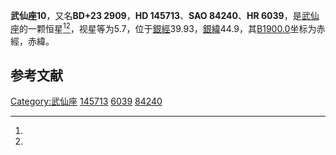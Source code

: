 {{Starbox begin
| name = 武仙座10
}}
{{Starbox observe
| epoch = [[J2000.0|J2000.0]]
| constell = [[武仙座|武仙座]]<ref name=SIMBAD>{{cite web
 | url=http://simbad.u-strasbg.fr/simbad/sim-id?Ident=HR+6039
 | title =Pulsating variable Star
 | publisher=Centre de Données astronomiques de Strasbourg
 | work=SIMBAD
 | accessdate=2012-07-13}}</ref><ref name=DATA>{{cite web
 | url=http://vizier.u-strasbg.fr/viz-bin/VizieR-5?-out.add=.&-source=5050&-corr=PK=HR&-out.max=9999&HR=6039
 | title =VizieR Detailed Page
 | accessdate=2012-07-13}}</ref>
| 星官 = 
| ra = {{RA|16|11|38}}<ref name=SIMBAD /><ref name=DATA />
| dec = {{DEC|+23|29|41}}<ref name=SIMBAD /><ref name=DATA />
| appmag_v = 5.7<ref name=SIMBAD /><ref name=DATA />
}}
{{Starbox character
| class = M4.5IIIa<ref name=SIMBAD /><ref name=DATA />
| b-v = 1.56<ref name=SIMBAD /><ref name=DATA />
| u-b = 1.56<ref name=SIMBAD /><ref name=DATA />
| r-i = 1.81<ref name=SIMBAD /><ref name=DATA />
| variable = 
}}
{{Starbox astrometry
| radial_v = 1.56
| prop_mo_ra = -25
| parallax = 
| p_error = 
}}
{{Starbox catalog
| names =BD+23 2909，[[SAO星表|SAO]] 84240，[[HD星表|HD]] 145713，[[HR星表|HR]] 6039}}
{{Starbox reference |Simbad=HR+6039}}
{{Starbox end}}

'''武仙座10'''，又名'''BD+23 2909'''，'''HD 145713'''、'''SAO 84240'''、'''HR 6039'''，是[[武仙座|武仙座]]的一颗恒星<ref name=SIMBAD /><ref name=DATA />，视星等为5.7，位于[[銀道座標系|銀經]]39.93，[[銀道座標系|銀緯]]44.9，其[[B1900.0|B1900.0]]坐标为赤經{{RA|16|7|22.5}}，赤緯{{DEC|+23|44.9|12}}。

== 参考文献 ==
{{reflist}}

{{star-stub}}

{{武仙座恒星}}
[[Category:武仙座|Category:武仙座]]
[[Category:HD和HDE天體|145713]]
[[Category:HR天體|6039]]
[[Category:SAO天體|84240]]